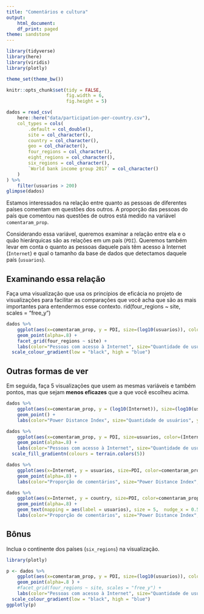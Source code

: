 ```yaml
---
title: "Comentários e cultura"
output:
    html_document:
    df_print: paged
theme: sandstone
---
```


```r
library(tidyverse)
library(here)
library(viridis)
library(plotly)

theme_set(theme_bw())

knitr::opts_chunk$set(tidy = FALSE,
                      fig.width = 6,
                      fig.height = 5)
```

```r
dados = read_csv(
    here::here("data/participation-per-country.csv"),
    col_types = cols(
        .default = col_double(),
        site = col_character(),
        country = col_character(),
        geo = col_character(),
        four_regions = col_character(),
        eight_regions = col_character(),
        six_regions = col_character(),
        `World bank income group 2017` = col_character()
    )
) %>% 
    filter(usuarios > 200)
glimpse(dados)
```

Estamos interessados na relação entre quanto as pessoas de diferentes países comentam em questões dos outros. A proporção das pessoas do país que comentou nas questões de outros está medido na variável `comentaram_prop`. 

Considerando essa variável, queremos examinar a relação entre ela e o quão hierárquicas são as relações em um país (`PDI`). Queremos também levar em conta o quanto as pessoas daquele país têm acesso à Internet (`Internet`) e qual o tamanho da base de dados que detectamos daquele país (`usuarios`). 

## Examinando essa relação

Faça uma visualização que usa os princípios de eficácia no projeto de visualizações para facilitar as comparações que você acha que são as mais importantes para entendermos esse contexto. 
rid(four_regions ~ site, scales = "free_y")

```r
dados %>%
    ggplot(aes(x=comentaram_prop, y = PDI, size=(log10(usuarios)), color=(log10(Internet)))) +
    geom_point(alpha=.8) + 
    facet_grid(four_regions ~ site) +
    labs(color="Pessoas com acesso à Internet", size="Quantidade de usuários", y="Power Distance Index", x="Proporção de comentários", title="Influência da nacionalidade na participação de comunidades Q&A(computação)") +
  scale_colour_gradient(low = "black", high = "blue")

```
## Outras formas de ver

Em seguida, faça 5 visualizações que usem as mesmas variáveis e também pontos, mas que sejam **menos eficazes** que a que você escolheu acima. 
```r
dados %>%
    ggplot(aes(x=comentaram_prop, y = (log10(Internet)), size=(log10(usuarios)), color=PDI)) +
    geom_point() + 
    labs(color="Power Distance Index", size="Quantidade de usuários", y="Pessoas com acesso à Internet", x="Proporção de comentários", title="Influência da nacionalidade na participação de comunidades Q&A(computação)") 

```

```r
dados %>%
    ggplot(aes(x=comentaram_prop, y = PDI, size=usuarios, color=(Internet))) +
    geom_point(alpha=.8) + 
    labs(color="Pessoas com acesso à Internet", size="Quantidade de usuários", y="Power Distance Index", x="Proporção de comentários", title="Influência da nacionalidade na participação de comunidades Q&A(computação)") +
  scale_fill_gradientn(colours = terrain.colors(5))

```
```r
dados %>%
    ggplot(aes(x=Internet, y = usuarios, size=PDI, color=comentaram_prop)) +
    geom_point(alpha=.8) + 
    labs(color="Proporção de comentários", size="Power Distance Index", y="Quantidade de usuários", x="Pessoas com acesso à Internet", title="Influência da nacionalidade na participação de comunidades Q&A(computação)") 

```
```r
dados %>%
    ggplot(aes(x=Internet, y = country, size=PDI, color=comentaram_prop)) +
    geom_point(alpha=.8) + 
    geom_text(mapping = aes(label = usuarios), size = 5,  nudge_x = 0.5,  nudge_y = 0.5)+
    labs(color="Proporção de comentários", size="Power Distance Index", y="Quantidade de usuários", x="Pessoas com acesso à Internet", title="Influência da nacionalidade na participação de comunidades Q&A(computação)") 

```
## Bônus

Inclua o continente dos países (`six_regions`) na visualização.

```r
library(plotly)

p <- dados %>%
    ggplot(aes(x=comentaram_prop, y = PDI, size=(log10(usuarios)), color=log10(Internet))) +
    geom_point(alpha=.8 ) + 
    #facet_grid(four_regions ~ site, scales = "free_y") +
    labs(color="Pessoas com acesso à Internet", size="Quantidade de usuários", y="Power Distance Index", x="Proporção de comentários", title="Influência da nacionalidade na participação de comunidades Q&A(computação)") +
  scale_colour_gradient(low = "black", high = "blue")
ggplotly(p)

```
